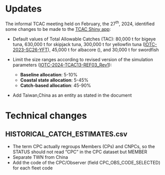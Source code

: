 # Updates

The informal TCAC meeting held on February, the 27^th^, 2024, identified some changes to be made to the [TCAC Shiny app](https://data.iotc.org/tcac13/simulations/):

-   Default values of Total Allowable Catches (TAC): 80,000 t for bigeye tuna, 630,000 t for skipjack tuna, 300,000 t for yellowfin tuna ([IOTC-2023-SC26-YFT]()), 45,000 t for albacore (), and 30,000 t for swordfish

-   Limit the size ranges according to revised version of the simulation parameters ([IOTC-2024-TCAC13-REF03_Rev1](https://iotc.org/documents/TCAC/13/Ref03)):

    -   **Baseline allocation**: 5-10%
    -   **Coastal state allocation**: 5-45%
    -   **Catch-based allocation**: 45-90%

-   Add Taiwan,China as an entity as stated in the document

# Technical changes

## HISTORICAL_CATCH_ESTIMATES.csv

- The term CPC actually regroups Members (CPs) and CNPCs, so the STATUS should not read "CPC" in the CPC dataset but MEMBER
- Separate TWN from China
- Add the code of the CPC/Observer (field CPC_OBS_CODE_SELECTED) for each fleet code
